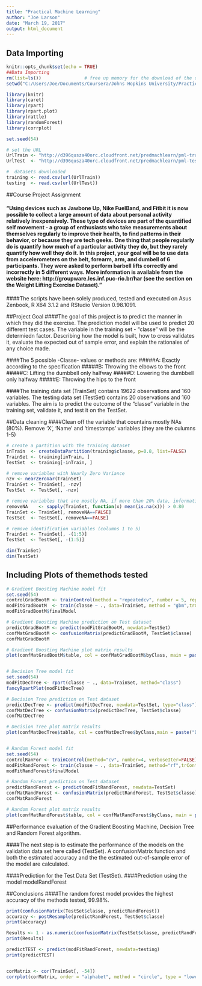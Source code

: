 ```yaml
---
title: "Practical Machine Learning"
author: "Joe Larson"
date: "March 19, 2017"
output: html_document
---
```

## Data Importing

```r
knitr::opts_chunk$set(echo = TRUE)
##Data Importing
rm(list=ls())                # free up memory for the download of the data sets
setwd("C:/Users/Joe/Documents/Coursera/Johns Hopkins University/Practical Machine Learning/Project_1")

library(knitr)
library(caret)
library(rpart)
library(rpart.plot)
library(rattle)
library(randomForest)
library(corrplot)

set.seed(54)

# set the URL 
UrlTrain <- "http://d396qusza40orc.cloudfront.net/predmachlearn/pml-training.csv"
UrlTest  <- "http://d396qusza40orc.cloudfront.net/predmachlearn/pml-testing.csv"

#  datasets downloaded
training <- read.csv(url(UrlTrain))
testing  <- read.csv(url(UrlTest))


```
##Course Project Assignment

#### "Using devices such as Jawbone Up, Nike FuelBand, and Fitbit it is now possible to collect a large amount of data about personal activity relatively inexpensively. These type of devices are part of the quantified self movement - a group of enthusiasts who take measurements about themselves regularly to improve their health, to find patterns in their behavior, or because they are tech geeks. One thing that people regularly do is quantify how much of a particular activity they do, but they rarely quantify how well they do it. In this project, your goal will be to use data from accelerometers on the belt, forearm, arm, and dumbell of 6 participants. They were asked to perform barbell lifts correctly and incorrectly in 5 different ways. More information is available from the website here: http://groupware.les.inf.puc-rio.br/har (see the section on the Weight Lifting Exercise Dataset)."

####The scripts have been solely produced, tested and executed on Asus Zenbook, R X64 3.1.2 and RStudio Version 0.98.1091.

##Project Goal
####The goal of this project is to predict the manner in which they did the exercise. The prediction model will be used to predict 20 different test cases. The variable in the training set - "classe" will be the determiedn factor. Describing how the model is built, how to cross validates it, evaluate the expected out of sample error, and explain the rationales of any choice made. 

####The 5 possible -Classe- values or methods are:
#####A: Exactly according to the specification 
#####B: Throwing the elbows to the front 
#####C: Lifting the dumbbell only halfway 
#####D: Lowering the dumbbell only halfway 
#####E: Throwing the hips to the front

####The training data set (TrainSet) contains 19622 observations and 160 variables. The testing data set (TestSet) contains 20 observations and 160 variables. The aim is to predict the outcome of the "classe" variable in the training set, validate it, and test it on the TestSet.

##Data cleaning
####Clean off the variable that countains mostly NAs (80%). Remove 'X', 'Name' and 'timestamps' variables (they are the culumns 1-5)

```r

# create a partition with the training dataset 
inTrain  <- createDataPartition(training$classe, p=0.8, list=FALSE)
TrainSet <- training[inTrain, ]
TestSet  <- training[-inTrain, ]

# remove variables with Nearly Zero Variance
nzv <- nearZeroVar(TrainSet)
TrainSet <- TrainSet[, -nzv]
TestSet  <- TestSet[, -nzv]

# remove variables that are mostly NA, if more than 20% data, information included
removeNA    <- sapply(TrainSet, function(x) mean(is.na(x))) > 0.80
TrainSet <- TrainSet[, removeNA==FALSE]
TestSet  <- TestSet[, removeNA==FALSE]

# remove identification variables (columns 1 to 5)
TrainSet <- TrainSet[, -(1:5)]
TestSet  <- TestSet[, -(1:5)]

dim(TrainSet)
dim(TestSet)

```

## Including Plots of themethods tested

```r

# Gradient Boosting Machine model fit
set.seed(54)
controlGradBootM <- trainControl(method = "repeatedcv", number = 5, repeats = 1)
modFitGradBootM  <- train(classe ~ ., data=TrainSet, method = "gbm",trControl = controlGradBootM, verbose = FALSE)
modFitGradBootM$finalModel

# Gradient Boosting Machine prediction on Test dataset
predictGradBootM <- predict(modFitGradBootM, newdata=TestSet)
confMatGradBootM <- confusionMatrix(predictGradBootM, TestSet$classe)
confMatGradBootM

# Gradient Boosting Machine plot matrix results
plot(confMatGradBootM$table, col = confMatGradBootM$byClass, main = paste("GBM - Accuracy =", round(confMatGradBootM$overall['Accuracy'], 4)))


# Decision Tree model fit
set.seed(54)
modFitDecTree <- rpart(classe ~ ., data=TrainSet, method="class")
fancyRpartPlot(modFitDecTree)

# Decision Tree prediction on Test dataset
predictDecTree <- predict(modFitDecTree, newdata=TestSet, type="class")
confMatDecTree <- confusionMatrix(predictDecTree, TestSet$classe)
confMatDecTree

# Decision Tree plot matrix results
plot(confMatDecTree$table, col = confMatDecTree$byClass,main = paste("Decision Tree - Accuracy =",round(confMatDecTree$overall['Accuracy'], 4)))


# Random Forest model fit 
set.seed(54)
controlRanFor <- trainControl(method="cv", number=4, verboseIter=FALSE)
modFitRandForest <- train(classe ~ ., data=TrainSet, method="rf",trControl=controlRanFor)
modFitRandForest$finalModel

# Random Forest prediction on Test dataset
predictRandForest <- predict(modFitRandForest, newdata=TestSet)
confMatRandForest <- confusionMatrix(predictRandForest, TestSet$classe)
confMatRandForest

# Random Forest plot matrix results
plot(confMatRandForest$table, col = confMatRandForest$byClass, main = paste("Random Forest - Accuracy =", round(confMatRandForest$overall['Accuracy'], 4)))

```
##Performance evaluation of the Gradient Boosting Machine, Decision Tree and Random Forest algorithm.

####The next step is to estimate the performance of the models on the validation data set here called (TestSet). A confusionMatrix function and both the estimated accuracy and the the estimated out-of-sample error of the model are calculated.

####Prediction for the Test Data Set (TestSet).
####Prediction using the model modelRandForest 

##Conclusions
####The random forest model provides the highest accuracy of the methods tested, 99.98%.

```r

print(confusionMatrix(TestSet$classe, predictRandForest))
accuracy <- postResample(predictRandForest, TestSet$classe)
print(accuracy)

Results <- 1 - as.numeric(confusionMatrix(TestSet$classe, predictRandForest)$overall[1])
print(Results)

predictTEST <- predict(modFitRandForest, newdata=testing)
print(predictTEST)


corMatrix <- cor(TrainSet[, -54])
corrplot(corMatrix, order = "alphabet", method = "circle", type = "lower", title="Correlation Matrix", tl.cex = 0.5, tl.srt= 45, tl.col = rgb(0, 0, 0))

```